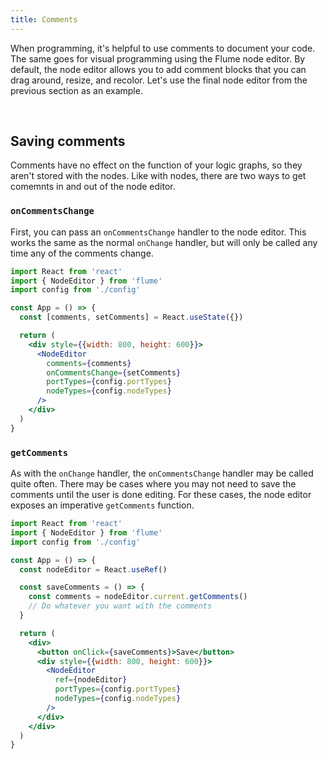 ```yaml
---
title: Comments
---
```


When programming, it's helpful to use comments to document your code. The same goes for visual programming using the Flume node editor. By default, the node editor allows you to add comment blocks that you can drag around, resize, and recolor. Let's use the final node editor from the previous section as an example.

<div style={{width: '100%', height: 600, color: "#000"}}>
  <CommentsEditor />
</div>

<br/>

## Saving comments

Comments have no effect on the function of your logic graphs, so they aren't stored with the nodes. Like with nodes, there are two ways to get comemnts in and out of the node editor.

### `onCommentsChange`

First, you can pass an `onCommentsChange` handler to the node editor. This works the same as the normal `onChange` handler, but will only be called any time any of the comments change.

```jsx
import React from 'react'
import { NodeEditor } from 'flume'
import config from './config'

const App = () => {
  const [comments, setComments] = React.useState({})

  return (
    <div style={{width: 800, height: 600}}>
      <NodeEditor
        comments={comments}
        onCommentsChange={setComments}
        portTypes={config.portTypes}
        nodeTypes={config.nodeTypes}
      />
    </div>
  )
}
```

### `getComments`

As with the `onChange` handler, the `onCommentsChange` handler may be called quite often. There may be cases where you may not need to save the comments until the user is done editing. For these cases, the node editor exposes an imperative `getComments` function.

```jsx
import React from 'react'
import { NodeEditor } from 'flume'
import config from './config'

const App = () => {
  const nodeEditor = React.useRef()

  const saveComments = () => {
    const comments = nodeEditor.current.getComments()
    // Do whatever you want with the comments
  }

  return (
    <div>
      <button onClick={saveComments}>Save</button>
      <div style={{width: 800, height: 600}}>
        <NodeEditor
          ref={nodeEditor}
          portTypes={config.portTypes}
          nodeTypes={config.nodeTypes}
        />
      </div>
    </div>
  )
}
```
